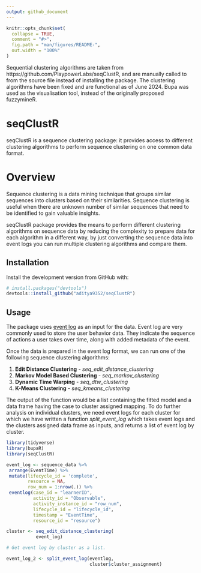 ```yaml
---
output: github_document
---
```


<!-- README.md is generated from README.Rmd. Please edit that file -->

```r
knitr::opts_chunk$set(
  collapse = TRUE,
  comment = "#>",
  fig.path = "man/figures/README-",
  out.width = "100%"
)
```
Sequential clustering algorithms are taken from https://github.com/PlaypowerLabs/seqClustR, and are manually called to from the source file instead of installing the package. The clustering algorithms have been fixed and are functional as of June 2024. Bupa was used as the visualisation tool, instead of the originally proposed fuzzymineR. 

# seqClustR

<!-- badges: start -->
<!-- badges: end -->

seqClustR is a sequence clustering package: it provides access to different clustering algorithms to perform sequence clustering on one common data format. 

# Overview

Sequence clustering is a data mining technique that groups similar sequences into clusters based on their similarities. Sequence clustering is useful when there are unknown number of similar sequences that need to be identified to gain valuable insights.

seqClustR package provides the means to perform different clustering algorithms on sequence data by reducing the complexity to prepare data for each algorithm in a different way, by just converting the sequence data into event logs you can run multiple clustering algorithms and compare them.

## Installation

Install the development version from GitHub with:

``` r
# install.packages("devtools")
devtools::install_github("aditya9352/seqClustR")
```
## Usage

The package uses [event log](https://www.bupar.net/creating_eventlogs.html) as an input for the data. Event log are very commonly used to store the user behavior data. They indicate the sequence of actions a user takes over time, along with added metadata of the event. 

Once the data is prepared in the event log format, we can run one of the following sequence clustering algorithms:

1. **Edit Distance Clustering** - *seq_edit_distance_clustering*
2. **Markov Model Based Clustering** - *seq_markov_clustering*
3. **Dynamic Time Warping** - *seq_dtw_clustering*
4. **K-Means Clustering** - *seq_kmeans_clustering*

The output of the function would be a list containing the fitted model and a data frame having the case to cluster assigned mapping. To do further analysis on individual clusters, we need event logs for each cluster for which we have written a function *split_event_log* which takes event logs and the clusters assigned data frame as inputs, and returns a list of event log by cluster.

```r
library(tidyverse)
library(bupaR)
library(seqClustR)

event_log <- sequence_data %>% 
 arrange(EventTime) %>% 
 mutate(lifecycle_id = 'complete',
        resource = NA,
        row_num = 1:nrow(.)) %>% 
 eventlog(case_id = "learnerID", 
          activity_id = "Observable", 
          activity_instance_id = "row_num",
          lifecycle_id = "lifecycle_id",
          timestamp = "EventTime", 
          resource_id = "resource")

cluster <- seq_edit_distance_clustering(
           event_log)

# Get event log by cluster as a list.

event_log_2 <- split_event_log(eventlog, 
                               cluster$cluster_assignment)

```

